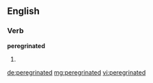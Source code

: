 ==English==

===Verb===
'''peregrinated'''

# {{past of|[[peregrinate]]}}

[[de:peregrinated]]
[[mg:peregrinated]]
[[vi:peregrinated]]